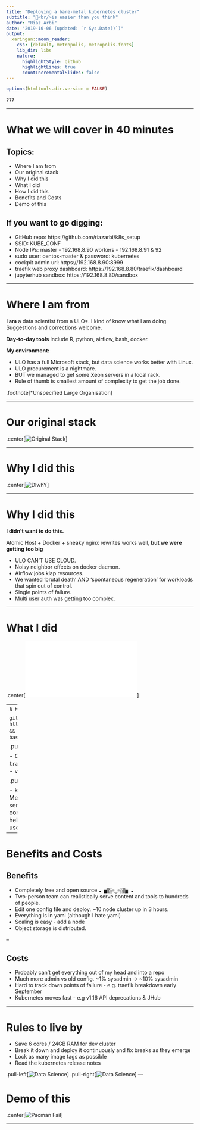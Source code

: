 ```yaml
---
title: "Deploying a bare-metal kubernetes cluster"
subtitle: "🤖<br/>is easier than you think"
author: "Riaz Arbi"
date: "2019-10-06 (updated: `r Sys.Date()`)"
output:
  xaringan::moon_reader:
    css: [default, metropolis, metropolis-fonts]
    lib_dir: libs
    nature:
      highlightStyle: github
      highlightLines: true
      countIncrementalSlides: false
---
```


```r
options(htmltools.dir.version = FALSE)
```

???

---

# What we will cover in 40 minutes

## Topics:

* Where I am from
* Our original stack
* Why I did this
* What I did
* How I did this
* Benefits and Costs
* Demo of this

## If you want to go digging:

* GitHub repo: https://github.com/riazarbi/k8s_setup
* SSID: KUBE_CONF  
* Node IPs: master - 192.168.8.90 workers - 192.168.8.91 & 92   
* sudo user: centos-master  & password: kubernetes   
* cockpit admin url: https://192.168.8.90:8999  
* traefik web proxy dashboard: https://192.168.8.80/traefik/dashboard  
* jupyterhub sandbox: https://192.168.8.80/sandbox 

---

# Where I am from

**I am** a data scientist from a ULO*. I kind of know what I am doing. Suggestions and corrections welcome.

**Day-to-day tools** include R, python, airflow, bash, docker.

**My environment:** 

- ULO has a full Microsoft stack, but data science works better with Linux.
- ULO procurement is a nightmare.
- BUT we managed to get some Xeon servers in a local rack.
- Rule of thumb is smallest amount of complexity to get the job done.

.footnote[*Unspecified Large Organisation]

---

# Our original stack

.center[![Original Stack](7.png)]

---

# Why I did this

.center[![DIwhY](k8s-alone-smaller.gif)]

---

# Why I did this

**I didn't want to do this.**

Atomic Host + Docker + sneaky nginx rewrites works well, **but we were getting too big**

- ULO CAN'T USE CLOUD.
- Noisy neighbor effects on docker daemon.
- Airflow jobs klap resources.
- We wanted 'brutal death' AND 'spontaneous regeneration' for workloads that spin out of control.
- Single points of failure.
- Multi user auth was getting too complex.

---

# What I did

.center[![Kubernetes Architecture](kubernetes-architecture.pdf)]

---
# How I did this

`git clone https://github.com/riazarbi/k8s_setup && cd k8s_setup`  
`nano set_variables.sh`  
`bash kubernetes-deploy.sh`

.pull-left[## Ingredients

- CentOS
- `kubeadm`
- `helm`
- `metallb`
- `traefik`
- `jupyterhub`
- `rstudio`
- `nginx`
- `velero`
- `minio`
- wrap it in `bash` !!!
]

.pull-right[## Gotchas

- k8s expects a load balancer -> use MetalLB
- k8s expects block storage service -> use NFS Client Provisioner 
- corporate proxy pain -> yum, docker, helm
- no control over subdomains -> use traefik pathprefix rewites
]

---

# Benefits and Costs

## Benefits

- Completely free and open source   `☁ ▅▒░☼‿☼░▒▅ ☁`
- Two-person team can realistically serve content and tools to hundreds of people.
- Edit one config file and deploy. ~10 node cluster up in 3 hours.
- Everything is in yaml (although I hate yaml)
- Scaling is easy - add a node
- Object storage is distributed.

--

## Costs 

- Probably can't get everything out of my head and into a repo
- Much more admin vs old config. ~1% sysadmin -> ~10% sysadmin
- Hard to track down points of failure - e.g. traefik breakdown early September
- Kubernetes moves fast - e.g v1.16 API deprecations & JHub

---

# Rules to live by

- Save 6 cores / 24GB RAM for dev cluster
- Break it down and deploy it continuously and fix breaks as they emerge
- Lock as many image tags as possible
- Read the kubernetes release notes

.pull-left[![Data Science](programmer_slacking_off.jpg)]
.pull-right[![Data Science](data_scientist_slacking_off.png)]
---

# Demo of this

.center[![Pacman Fail](pacman_fail.gif)]

---


